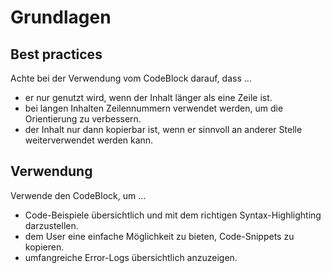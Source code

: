 # Grundlagen

## Best practices

Achte bei der Verwendung vom CodeBlock darauf, dass …

- er nur genutzt wird, wenn der Inhalt länger als eine Zeile ist.
- bei langen Inhalten Zeilennummern verwendet werden, um die Orientierung zu verbessern.
- der Inhalt nur dann kopierbar ist, wenn er sinnvoll an anderer Stelle weiterverwendet werden kann.

## Verwendung

Verwende den CodeBlock, um …

- Code-Beispiele übersichtlich und mit dem richtigen Syntax-Highlighting darzustellen.
- dem User eine einfache Möglichkeit zu bieten, Code-Snippets zu kopieren.
- umfangreiche Error-Logs übersichtlich anzuzeigen.
